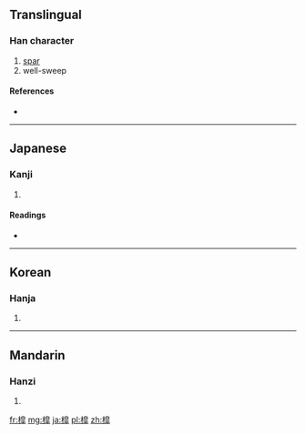 ==Translingual==

===Han character===
{{Han char|rn=75|rad=木|as=11|sn=15|four=|canj=木竹日十 (DHAJ)}}

# [[spar]]
# well-sweep

====References====
* {{Han ref|kx=0548.060|dkj=15385|dj=0935.250|hdz=21280.140|uh=69F9|ud=27129}}

----

==Japanese==

===Kanji===
{{ja-kanji|grade=|rs=木11}}

# {{defn|Japanese|sort=木11}}

====Readings====
* {{ja-readings|on=[[こう]] (kō)|kun=}}

----

==Korean==

===Hanja===
{{ko-hanja|hangeul=고|eumhun=|rv=go|mr=ko|y=ko}}

# {{defn|Korean|sort=木11}}

----

==Mandarin==

===Hanzi===
{{cmn-hanzi|pin=[[gāo]] ([[gao1]])|wg=kao<sup>1</sup>}}

# {{defn|Mandarin|sort=木11}}

[[fr:槹]]
[[mg:槹]]
[[ja:槹]]
[[pl:槹]]
[[zh:槹]]
